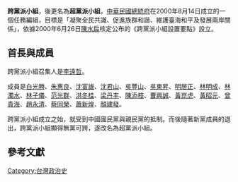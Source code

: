 {{unreferenced|time=2010-04-18T07:49:09+00:00}}
'''跨黨派小組'''，後更名為'''超黨派小組'''，[[中華民國總統府|中華民國總統府]]在2000年8月14日成立的一個任務編組，目標是「凝聚全民共識、促進族群和諧、維護臺海和平及發展兩岸關係」，依據2000年6月26日[[陳水扁|陳水扁]]核定公布的《跨黨派小組設置要點》設立。

==首長與成員==
跨黨派小組召集人是[[李遠哲|李遠哲]]。

成員是[[白光勝|白光勝]]、[[朱惠良|朱惠良]]、[[沈富雄|沈富雄]]、[[沈君山|沈君山]]、[[吳豐山|吳豐山]]、[[吳東昇|吳東昇]]、[[明居正|明居正]]、[[林明成|林明成]]、[[林濁水|林濁水]]、[[林子儀|林子儀]]、[[范光群|范光群]]、[[洪冬桂|洪冬桂]]、[[梁丹丰|梁丹丰]]、[[陳添枝|陳添枝]]、[[曹興誠|曹興誠]]、[[黃崑虎|黃崑虎]]、[[黃昭元|黃昭元]]、[[曾貴海|曾貴海]]、[[趙永清|趙永清]]、[[蔡同榮|蔡同榮]]、[[蕭新煌|蕭新煌]]、[[顏建發|顏建發]]。

跨黨派小組成立之始，就受到中國國民黨與親民黨的抵制。而後隨著新黨成員的退出，跨黨派小組顯得無黨可跨，遂改名為超黨派小組。
==參考文獻==
{{reflist}}
{{Taiwanese politics-stub}}
[[Category:台灣政治史|Category:台灣政治史]]